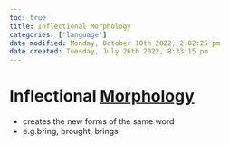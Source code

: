 ```yaml
---
toc: true
title: Inflectional Morphology
categories: ['language']
date modified: Monday, October 10th 2022, 2:02:25 pm
date created: Tuesday, July 26th 2022, 8:33:15 pm
---
```


# Inflectional [Morphology](Morphology.qmd)
- creates the new forms of the same word
- e.g.bring, brought, brings



